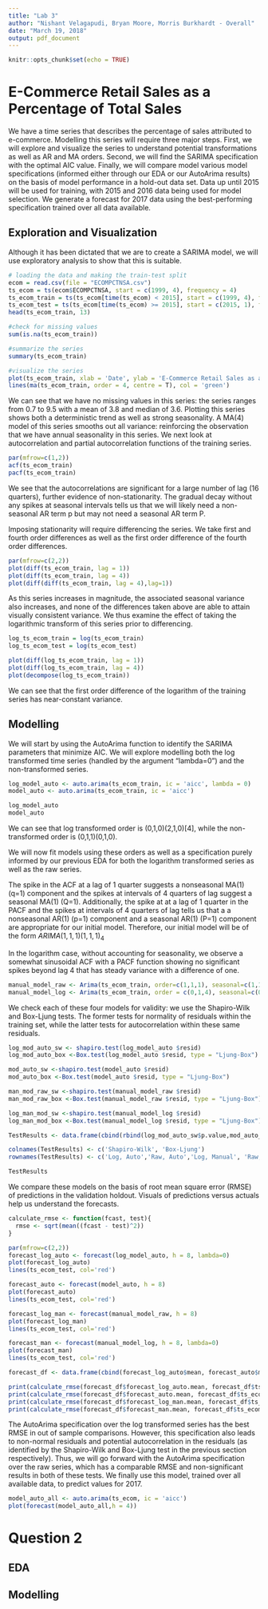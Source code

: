```yaml
---
title: "Lab 3"
author: "Nishant Velagapudi, Bryan Moore, Morris Burkhardt - Overall"
date: "March 19, 2018"
output: pdf_document
---
```


```r
knitr::opts_chunk$set(echo = TRUE)
```

# E-Commerce Retail Sales as a Percentage of Total Sales
We have a time series that describes the percentage of sales attributed to e-commerce. Modelling this series will require three major steps. First, we will explore and visualize the series to understand potential transformations as well as AR and MA orders. Second, we will find the SARIMA specification with the optimal AIC value. Finally, we will compare model various model specifications (informed either through our EDA or our AutoArima results) on the basis of model performance in a hold-out data set. Data up until 2015 will be used for training, with 2015 and 2016 data being used for model selection. We generate a forecast for 2017 data using the best-performing specification trained over all data available.

## Exploration and Visualization
Although it has been dictated that we are to create a SARIMA model, we will use exploratory analysis to show that this is suitable.

```r
# loading the data and making the train-test split
ecom = read.csv(file = "ECOMPCTNSA.csv")
ts_ecom = ts(ecom$ECOMPCTNSA, start = c(1999, 4), frequency = 4)
ts_ecom_train = ts(ts_ecom[time(ts_ecom) < 2015], start = c(1999, 4), freq = 4)
ts_ecom_test = ts(ts_ecom[time(ts_ecom) >= 2015], start = c(2015, 1), freq = 4)
head(ts_ecom_train, 13)

#check for missing values
sum(is.na(ts_ecom_train))

#summarize the series
summary(ts_ecom_train)

#visualize the series
plot(ts_ecom_train, xlab = 'Date', ylab = 'E-Commerce Retail Sales as a % of Total Sales', main = 'E-commerce Sales from Q4/1999 to Q3/2016')
lines(ma(ts_ecom_train, order = 4, centre = T), col = 'green')
```

We can see that we have no missing values in this series: the series ranges from 0.7 to 9.5 with a mean of 3.8 and median of 3.6. Plotting this series shows both a deterministic trend as well as strong seasonality. A MA(4) model of this series smooths out all variance: reinforcing the observation that we have annual seasonality in this series. We next look at autocorrelation and partial autocorrelation functions of the training series.

```r
par(mfrow=c(1,2))
acf(ts_ecom_train)
pacf(ts_ecom_train)
```

We see that the autocorrelations are significant for a large number of lag (16 quarters), further evidence of non-stationarity. The gradual decay without any spikes at seasonal intervals tells us that we will likely need a non-seasonal AR term p but may not need a seasonal AR term P.

Imposing stationarity will require differencing the series. We take first and fourth order differences as well as the first order difference of the fourth order differences.
```r
par(mfrow=c(2,2))
plot(diff(ts_ecom_train, lag = 1))
plot(diff(ts_ecom_train, lag = 4))
plot(diff(diff(ts_ecom_train, lag = 4),lag=1))
```

As this series increases in magnitude, the associated seasonal variance also increases, and none of the differences taken above are able to attain visually consistent variance. We thus examine the effect of taking the logarithmic transform of this series prior to differencing.

```r
log_ts_ecom_train = log(ts_ecom_train)
log_ts_ecom_test = log(ts_ecom_test)

plot(diff(log_ts_ecom_train, lag = 1))
plot(diff(log_ts_ecom_train, lag = 4))
plot(decompose(log_ts_ecom_train))
```
We can see that the first order difference of the logarithm of the training series has near-constant variance.

## Modelling
We will start by using the AutoArima function to identify the SARIMA parameters that minimize AIC. We will explore modelling both the log transformed time series (handled by the argument "lambda=0") and the non-transformed series.
```r
log_model_auto <- auto.arima(ts_ecom_train, ic = 'aicc', lambda = 0)
model_auto <- auto.arima(ts_ecom_train, ic = 'aicc')

log_model_auto
model_auto
```
We can see that log transformed order is (0,1,0)(2,1,0)[4], while the non-transformed order is (0,1,1)(0,1,0). 

We will now fit models using these orders as well as a specification purely informed by our previous EDA for both the logarithm transformed series as well as the raw series.

The spike in the ACF at a lag of 1 quarter suggests a nonseasonal MA(1) (q=1) component and the spikes at intervals of 4 quarters of lag suggest a seasonal MA(1) (Q=1).  Additionally, the spike at at a lag of 1 quarter in the PACF and the spikes at intervals of 4 quarters of lag tells us that a a nonseasonal AR(1) (p=1) component and a seasonal AR(1) (P=1) component are appropriate for our initial model.  Therefore, our initial model will be of the form $ARIMA(1,1,1)(1,1,1)_4$

In the logarithm case, without accounting for seasonality, we observe a somewhat sinusoidal ACF with a PACF function showing no significant spikes beyond lag 4 that has steady variance with a difference of one.

```r
manual_model_raw <- Arima(ts_ecom_train, order=c(1,1,1), seasonal=c(1,1,1))
manual_model_log <- Arima(ts_ecom_train, order = c(0,1,4), seasonal=c(0,0,0), lambda=0)
```

We check each of these four models for validity: we use the Shapiro-Wilk and Box-Ljung tests. The former tests for normality of residuals within the training set, while the latter tests for autocorrelation within these same residuals.
```r
log_mod_auto_sw <- shapiro.test(log_model_auto $resid)
log_mod_auto_box <-Box.test(log_model_auto $resid, type = "Ljung-Box")

mod_auto_sw <-shapiro.test(model_auto $resid)
mod_auto_box <-Box.test(model_auto $resid, type = "Ljung-Box")

man_mod_raw_sw <-shapiro.test(manual_model_raw $resid)
man_mod_raw_box <-Box.test(manual_model_raw $resid, type = "Ljung-Box")

log_man_mod_sw <-shapiro.test(manual_model_log $resid)
log_man_mod_box <-Box.test(manual_model_log $resid, type = "Ljung-Box")

TestResults <- data.frame(cbind(rbind(log_mod_auto_sw$p.value,mod_auto_sw$p.value,man_mod_raw_sw$p.value,log_man_mod_sw$p.value),rbind(log_mod_auto_box$p.value,mod_auto_box$p.value,man_mod_raw_box$p.value,log_man_mod_box$p.value)))

colnames(TestResults) <- c('Shapiro-Wilk', 'Box-Ljung')
rownames(TestResults) <- c('Log, Auto','Raw, Auto','Log, Manual', 'Raw, Manual')

TestResults
```
We compare these models on the basis of root mean square error (RMSE) of predictions in the validation holdout. Visuals of predictions versus actuals help us understand the forecasts.
```r
calculate_rmse <- function(fcast, test){
  rmse <- sqrt(mean((fcast - test)^2))
}

par(mfrow=c(2,2))
forecast_log_auto <- forecast(log_model_auto, h = 8, lambda=0)
plot(forecast_log_auto)
lines(ts_ecom_test, col='red')

forecast_auto <- forecast(model_auto, h = 8)
plot(forecast_auto)
lines(ts_ecom_test, col='red')

forecast_log_man <- forecast(manual_model_raw, h = 8)
plot(forecast_log_man)
lines(ts_ecom_test, col='red')

forecast_man <- forecast(manual_model_log, h = 8, lambda=0)
plot(forecast_man)
lines(ts_ecom_test, col='red')

forecast_df <- data.frame(cbind(forecast_log_auto$mean, forecast_auto$mean, forecast_log_man$mean, forecast_man$mean, ts_ecom_test))

print(calculate_rmse(forecast_df$forecast_log_auto.mean, forecast_df$ts_ecom_test))
print(calculate_rmse(forecast_df$forecast_auto.mean, forecast_df$ts_ecom_test))
print(calculate_rmse(forecast_df$forecast_log_man.mean, forecast_df$ts_ecom_test))
print(calculate_rmse(forecast_df$forecast_man.mean, forecast_df$ts_ecom_test))
```
The AutoArima specification over the log transformed series has the best RMSE in out of sample comparisons. However, this specification also leads to non-normal residuals and potential autocorrelation in the residuals (as identified by the Shapiro-Wilk and Box-Ljung test in the previous section respectively). Thus, we will go forward with the AutoArima specification over the raw series, which has a comparable RMSE and non-significant results in both of these tests. We finally use this model, trained over all available data, to predict values for 2017.

```r
model_auto_all <- auto.arima(ts_ecom, ic = 'aicc')
plot(forecast(model_auto_all,h = 4))
```
# Question 2
## EDA
## Modelling